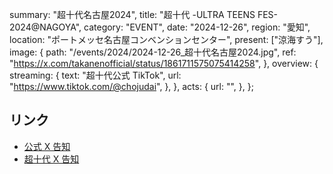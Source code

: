   summary: "超十代名古屋2024",
  title: "超十代 -ULTRA TEENS FES- 2024@NAGOYA",
  category: "EVENT",
  date: "2024-12-26",
  region: "愛知",
  location: "ポートメッセ名古屋コンベンションセンター",
  present: ["涼海すう"],
  image: {
    path: "/events/2024/2024-12-26_超十代名古屋2024.jpg",
    ref: "https://x.com/takanenofficial/status/1861711575075414258",
  },
  overview: {
    streaming: {
      text: "超十代公式 TikTok",
      url: "https://www.tiktok.com/@chojudai",
    },
  },
  acts: {
    url: "",
  },
};

## リンク

- [公式 X 告知](https://x.com/takanenofficial/status/1861711575075414258)
- [超十代 X 告知](https://x.com/CHOJUDAI_JAPAN/status/1861696478508642632)
